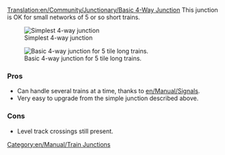 [[Translation:en/Community/Junctionary/Basic 4-Way Junction]]
{{en/Community/Junctionary/Navigation}}
This junction is OK for small networks of 5 or so short trains.

[[File:en/Community/Junctionary/Basic4.png|none|frame|Simplest 4-way junction]]

{{en/Community/Junctionary/Junction Criteria|Cheap|0|1|0|1|0|0|1|1|0|0|0||Broken down trains stop whole junction.|
*Can only handle one train at a time. (Can be fixed using [[en/Manual/Signals]])
*Will cause traffic backup. 
}}


[[File:en/Community/Junctionary/4way-small-odisseus.png|none|frame|Basic 4-way junction for 5 tile long trains.]]

{{en/Community/Junctionary/Junction Criteria|Cheap|1|2|2|4|1|0|1|1|0|0|3||Broken down trains can block up to all directions except one.|
*Tunnels can be replaced with bridges, but the drawback is that [[en/Manual/Signals]] cannot be placed on the ramp of the bridge.
*The central track should be long enough for the longest train to fit inside. Otherwise, remove signals at the central tracks.
}}

===Pros===
*Can handle several trains at a time, thanks to [[en/Manual/Signals]].
*Very easy to upgrade from the simple junction described above.

===Cons===
*Level track crossings still present.



[[Category:en/Manual/Train Junctions]]